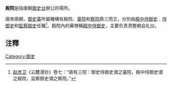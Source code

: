 '''殿院'''是指唐朝[[御史台|御史台]]辦公的場所。

唐宋兩朝，[[御史臺|御史臺]]所屬機構有殿院、[[臺院|臺院]]和[[察院|察院]]鼎三而立，分別由[[殿中侍御史|殿中侍御史]]﹑[[侍御史|侍御史]]和[[監察御史|監察御史]]任職<ref>[[赵彦卫|赵彦卫]]《云麓漫钞》卷七：“唐有三院：御史侍御史谓之臺院，殿中侍御史谓之殿院，监察御史谓之察院。”</ref>。殿院內的幕僚稱[[殿中侍御史|殿中侍御史]]，主要负责肃整朝会礼仪。

==注釋==
<references/>

[[Category:御史|Category:御史]]